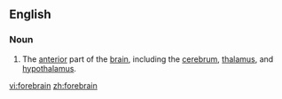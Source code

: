 ==English==

===Noun===
{{en-noun}}

#{{anatomy}} The [[anterior]] part of the [[brain]], including the [[cerebrum]], [[thalamus]], and [[hypothalamus]].

[[vi:forebrain]]
[[zh:forebrain]]